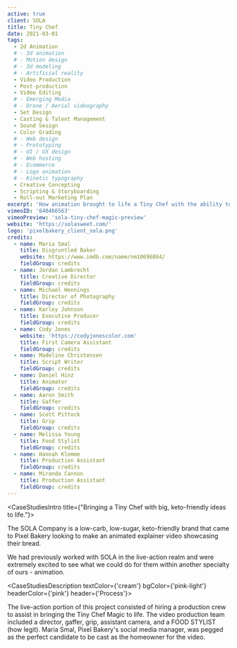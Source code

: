 ```yaml
---
active: true
client: SOLA
title: Tiny Chef
date: 2021-03-01
tags:
  - 2d Animation
  # - 3d animation
  # - Motion design
  # - 3d modeling
  # - Artificial reality
  - Video Production
  - Post-production
  - Video Editing
  # - Emerging Media
  # - Drone / Aerial videography
  - Set Design
  - Casting & Talent Management
  - Sound Sesign
  - Color Grading
  # - Web design
  # - Prototyping
  # - UI / UX design
  # - Web hosting
  # - Ecommerce
  # - Logo animation
  # - Kinetic typography
  - Creative Concepting
  - Scripting & Storyboarding
  - Roll-out Marketing Plan
excerpt: 'How animation brought to life a Tiny Chef with the ability to create keto-friendly, carb-conscious deliciousness that is SOLA bread.'
vimeoID: '640466563'
vimeoPreview: 'sola-tiny-chef-magic-preview'
website: 'https://solasweet.com/'
logo: 'pixelbakery_client_sola.png'
credits:
  - name: Maria Smal
    title: Disgruntled Baker
    website: https://www.imdb.com/name/nm10696864/
    fieldGroup: credits
  - name: Jordan Lambrecht
    title: Creative Director
    fieldGroup: credits
  - name: Michael Hennings
    title: Director of Photography
    fieldGroup: credits
  - name: Karley Johnson
    title: Executive Producer
    fieldGroup: credits
  - name: Cody Jones
    website: 'https://codyjonescolor.com'
    title: First Camera Assistant
    fieldGroup: credits
  - name: Madeline Christensen
    title: Script Writer
    fieldGroup: credits
  - name: Daniel Hinz
    title: Animator
    fieldGroup: credits
  - name: Aaron Smith
    title: Gaffer
    fieldGroup: credits
  - name: Scott Pittock
    title: Grip
    fieldGroup: credits
  - name: Melissa Young
    title: Food Stylist
    fieldGroup: credits
  - name: Hannah Klemme
    title: Production Assistant
    fieldGroup: credits
  - name: Miranda Cannon
    title: Production Assistant
    fieldGroup: credits
---
```


<CaseStudiesIntro title={"Bringing a Tiny Chef with big, keto-friendly ideas to life."}>

The SOLA Company is a low-carb, low-sugar, keto-friendly brand that came to Pixel Bakery looking to make an animated explainer video showcasing their bread.

We had previously worked with SOLA in the live-action realm and were extremely excited to see what we could do for them within another specialty of ours - animation.

</CaseStudiesIntro>

<CaseStudiesDescription textColor={'cream'} bgColor={'pink-light'} headerColor={'pink'} header={'Process'}>

The live-action portion of this project consisted of hiring a production crew to assist in bringing the Tiny Chef Magic to life. The video production team included a director, gaffer, grip, assistant camera, and a FOOD STYLIST (how legit). Maria Smal, Pixel Bakery's social media manager, was pegged as the perfect candidate to be cast as the homeowner for the video.

</CaseStudiesDescription>
